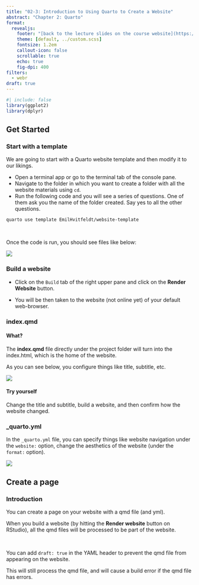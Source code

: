 ```yaml
---
title: "02-3: Introduction to Using Quarto to Create a Website"
abstract: "Chapter 2: Quarto"
format:
  revealjs:
    footer: "[back to the lecture slides on the course website](https://tmieno2.github.io/Data-Science-with-R-Quarto/lectures/)"
    theme: [default, ../custom.scss]
    fontsize: 1.2em
    callout-icon: false
    scrollable: true
    echo: true
    fig-dpi: 400
filters:
  - webr
draft: true
---
```


```r
#| include: false
library(ggplot2)
library(dplyr)
```

## Get Started

::: {.panel-tabset}

### Start with a template

We are going to start with a Quarto website template and then modify it to our likings.

+ Open a terminal app or go to the terminal tab of the console pane.
+ Navigate to the folder in which you want to create a folder with all the website materials using `cd`.
+ Run the following code and you will see a series of questions. One of them ask you the name of the folder created. Say yes to all the other questions.

```console
quarto use template EmilHvitfeldt/website-template
```

<br>

Once the code is run, you should see files like below:

![](files-quarto-website-template.png){fig-align="center"}

### Build a website

+ Click on the `Build` tab of the right upper pane and click on the **Render Website** button.

+ You will be then taken to the website (not online yet) of your default web-browser.

### index.qmd

::: {.panel-tabset}

#### What?

The **index.qmd** file directly under the project folder will turn into the index.html, which is the home of the website.

As you can see below, you configure things like title, subtitle, etc.

![](home-index-qmd.png)

#### Try yourself

Change the title and subtitle, build a website, and then confirm how the website changed. 

:::
<!--end of panel-->

### _quarto.yml

In the `_quarto.yml` file, you can specify things like website navigation under the `website:` option, change the aesthetics of the website (under the `format:` option).

![](quarto-yml.png)

:::
<!--end of panel-->


## Create a page

::: {.panel-tabset}

### Introduction

You can create a page on your website with a qmd file (and yml).

:::{.callout-note title="Important"}
When you build a website (by hitting the **Render website** button on RStudio), all the qmd files will be processed to be part of the website.
:::

<br>


You can add `draft: true` in the YAML header to prevent the qmd file from appearing on the website.

This will still process the qmd file, and will cause a build error if the qmd file has errors.

### 

:::
<!--end of panel-->